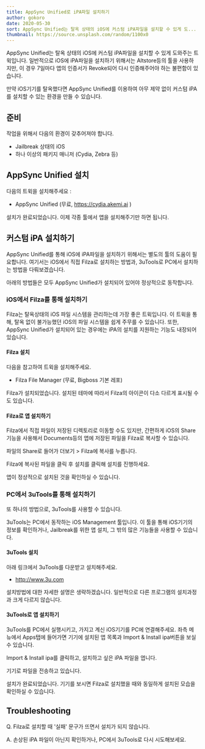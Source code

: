 ```yaml
---
title: AppSync Unified로 iPA파일 설치하기
author: gokoro
date: 2020-05-30
sort: AppSync Unified는 탈옥 상태의 iOS에 커스텀 iPA파일을 설치할 수 있게 도...
thumbnail: https://source.unsplash.com/random/1100x0
---
```


AppSync Unified는 탈옥 상태의 iOS에 커스텀 iPA파일을 설치할 수 있게 도와주는 트윅입니다. 일반적으로 iOS에 iPA파일을 설치하기 위해서는 Altstore등의 툴을 사용하지만, 이 경우 7일마다 앱의 인증서가 Revoke되어 다시 인증해주어야 하는 불편함이 있습니다.

만약 iOS기기를 탈옥했다면 AppSync Unified를 이용하여 아무 제약 없이 커스텀 iPA를 설치할 수 있는 환경을 만들 수 있습니다.



## 준비

작업을 위해서 다음의 환경이 갖추어져야 합니다.

- Jailbreak 상태의 iOS
- 하나 이상의 패키지 매니저 (Cydia, Zebra 등)


## AppSync Unified 설치

다음의 트윅을 설치해주세요 :

- AppSync Unified (무료, https://cydia.akemi.ai )






설치가 완료되었습니다. 이제 각종 툴에서 앱을 설치해주기만 하면 됩니다.

## 커스텀 iPA 설치하기

AppSync Unified를 통해 iOS에 iPA파일을 설치하기 위해서는 별도의 툴의 도움이 필요합니다. 여기서는 iOS에서 직접 Filza로 설치하는 방법과, 3uTools로 PC에서 설치하는 방법을 다뤄보겠습니다.

아래의 방법들은 모두 AppSync Unified가 설치되어 있어야 정상적으로 동작합니다.

### iOS에서 Filza를 통해 설치하기

Filza는 탈옥상태의 iOS 파일 시스템을 관리하는데 가장 좋은 트윅입니다. 이 트윅을 통해, 탈옥 없이 불가능했던 iOS의 파일 시스템을 쉽게 주무를 수 있습니다. 또한, AppSync Unified가 설치되어 있는 경우에는 iPA의 설치를 지원하는 기능도 내장되어 있습니다.

#### Filza 설치

다음을 참고하여 트윅을 설치해주세요.

- Filza File Manager (무료, Bigboss 기본 레포)






Filza가 설치되었습니다. 설치된 테마에 따라서 Filza의 아이콘이 다소 다르게 표시될 수도 있습니다.

#### Filza로 앱 설치하기

Filza에서 직접 파일이 저장된 디렉토리로 이동할 수도 있지만, 간편하게 iOS의 Share기능을 사용해서 Documents등의 앱에 저장된 파일을 Filza로 복사할 수 있습니다.



파일의 Share로 들어가 더보기 > Filza에 복사를 누릅니다.





Filza에 복사된 파일을 클릭 후 설치를 클릭해 설치를 진행하세요.



앱이 정상적으로 설치된 것을 확인하실 수 있습니다.



### PC에서 3uTools를 통해 설치하기

또 하나의 방법으로, 3uTools를 사용할 수 있습니다.

3uTools는 PC에서 동작하는 iOS Management 툴입니다. 이 툴을 통해 iOS기기의 정보를 확인하거나, Jailbreak를 위한 앱 설치, 그 밖의 많은 기능들을 사용할 수 있습니다.

#### 3uTools 설치



아래 링크에서 3uTools를 다운받고 설치해주세요.

- http://www.3u.com


설치방법에 대한 자세한 설명은 생략하겠습니다. 일반적으로 다른 프로그램의 설치과정과 크게 다르지 않습니다.

#### 3uTools로 앱 설치하기

3uTools를 PC에서 실행시키고, 가지고 계신 iOS기기를 PC에 연결해주세요. 좌측 메뉴에서 Apps탭에 들어가면 기기에 설치된 앱 목록과 Import & Install ipa버튼을 보실 수 있습니다.



Import & Install ipa를 클릭하고, 설치하고 싶은 iPA 파일을 엽니다.



기기로 파일을 전송하고 있습니다.



설치가 완료되었습니다. 기기를 보시면 Filza로 설치했을 때와 동일하게 설치된 모습을 확인하실 수 있습니다.

## Troubleshooting

Q. Filza로 설치할 때 '실패' 문구가 뜨면서 설치가 되지 않습니다.



A. 손상된 iPA 파일이 아닌지 확인하거나, PC에서 3uTools로 다시 시도해보세요.

